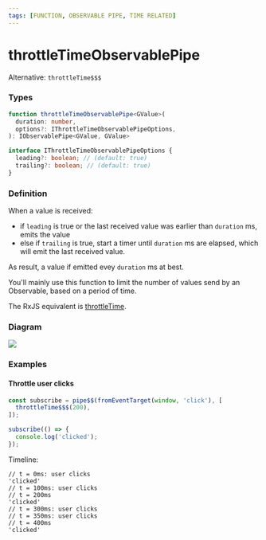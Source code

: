 ```yaml
---
tags: [FUNCTION, OBSERVABLE PIPE, TIME RELATED]
---
```


# throttleTimeObservablePipe

Alternative: `throttleTime$$$`

### Types

```ts
function throttleTimeObservablePipe<GValue>(
  duration: number,
  options?: IThrottleTimeObservablePipeOptions,
): IObservablePipe<GValue, GValue>
```

```ts
interface IThrottleTimeObservablePipeOptions {
  leading?: boolean; // (default: true)
  trailing?: boolean; // (default: true)
}
```

### Definition

When a value is received:

- if `leading` is true or the last received value was earlier than `duration` ms, emits the value
- else if `trailing` is true, start a timer until `duration` ms are elapsed, which will emit the last received value.

As result, a value if emitted evey `duration` ms at best.

You'll mainly use this function to limit the number of values send by an Observable, based on a period of time.

The RxJS equivalent is [throttleTime](https://rxjs.dev/api/operators/throttleTime).

### Diagram

[![](https://mermaid.ink/img/pako:eNqVkjFvwjAQhf_KyROoIIWwWW2mdi1IpZuXI74Uq7Ed7AtqhfjvNVHahoG0bCff8_fu2XcUpdckpIi0b8mV9GjwLaBVTrkGA5vSNOgY_DZSOOC2pstz3gXPXNPGWFr9aNamIcA40p3kWTa9RK1eN2fXX6d5UVwHSFgod72d7iZeJ3r2TOAPFAYhJNwtssxGmDA8QFdOb7DOR63nH531vTaxxKBJFzegl_9Cv1PDUPkANTKFYhhyDD4Mnfeh_37D5flbxExYChaNTstyVA5ACd6RJSVkKjVV2NashHKnJG0bnQZ70oZ9ELLCOtJMYMv-5dOVQnJo6VvUL1yvOn0BUrrv6g)](https://mermaid.live/edit#pako:eNqVkjFvwjAQhf_KyROoIIWwWW2mdi1IpZuXI74Uq7Ed7AtqhfjvNVHahoG0bCff8_fu2XcUpdckpIi0b8mV9GjwLaBVTrkGA5vSNOgY_DZSOOC2pstz3gXPXNPGWFr9aNamIcA40p3kWTa9RK1eN2fXX6d5UVwHSFgod72d7iZeJ3r2TOAPFAYhJNwtssxGmDA8QFdOb7DOR63nH531vTaxxKBJFzegl_9Cv1PDUPkANTKFYhhyDD4Mnfeh_37D5flbxExYChaNTstyVA5ACd6RJSVkKjVV2NashHKnJG0bnQZ70oZ9ELLCOtJMYMv-5dOVQnJo6VvUL1yvOn0BUrrv6g)

### Examples

#### Throttle user clicks

```ts
const subscribe = pipe$$(fromEventTarget(window, 'click'), [
  throttleTime$$$(200),
]);

subscribe(() => {
  console.log('clicked');
});
```

Timeline:

```text
// t = 0ms: user clicks
'clicked'
// t = 100ms: user clicks
// t = 200ms
'clicked'
// t = 300ms: user clicks
// t = 350ms: user clicks
// t = 400ms
'clicked'
```



